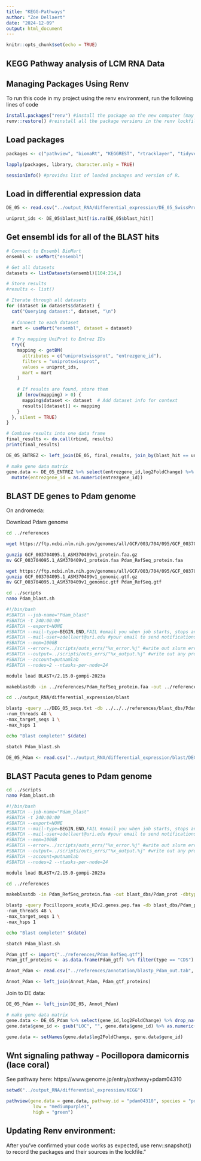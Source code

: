 ```yaml
---
title: "KEGG-Pathways"
author: "Zoe Dellaert"
date: "2024-12-09"
output: html_document
---
```



```r
knitr::opts_chunk$set(echo = TRUE)
```

## KEGG Pathway analysis of LCM RNA Data

## Managing Packages Using Renv

To run this code in my project using the renv environment, run the following lines of code

```r
install.packages("renv") #install the package on the new computer (may not be necessary if renv bootstraps itself as expected)
renv::restore() #reinstall all the package versions in the renv lockfile
```

## Load packages

```r
packages <- c("pathview", "biomaRt", "KEGGREST", "rtracklayer", "tidyverse")

lapply(packages, library, character.only = TRUE)
```

```r
sessionInfo() #provides list of loaded packages and version of R.
```

## Load in differential expression data

```r
DE_05 <- read.csv("../output_RNA/differential_expression/DE_05_SwissProt_annotation.csv", header = TRUE) %>% select(-X)

uniprot_ids <- DE_05$blast_hit[!is.na(DE_05$blast_hit)]
```

## Get ensembl ids for all of the BLAST hits

```r
# Connect to Ensembl BioMart
ensembl <- useMart("ensembl")

# Get all datasets
datasets <- listDatasets(ensembl)[104:214,]

# Store results
#results <- list()

# Iterate through all datasets
for (dataset in datasets$dataset) {
  cat("Querying dataset:", dataset, "\n")
  
  # Connect to each dataset
  mart <- useMart("ensembl", dataset = dataset)
  
  # Try mapping UniProt to Entrez IDs
  try({
    mapping <- getBM(
      attributes = c("uniprotswissprot", "entrezgene_id"),
      filters = "uniprotswissprot",
      values = uniprot_ids,
      mart = mart
    )
    
    # If results are found, store them
    if (nrow(mapping) > 0) {
      mapping$dataset <- dataset  # Add dataset info for context
      results[[dataset]] <- mapping
    }
  }, silent = TRUE)
}

# Combine results into one data frame
final_results <- do.call(rbind, results)
print(final_results)

DE_05_ENTREZ <- left_join(DE_05, final_results, join_by(blast_hit == uniprotswissprot))

# make gene data matrix
gene.data <- DE_05_ENTREZ %>% select(entrezgene_id,log2FoldChange) %>% drop_na() %>%
  mutate(entrezgene_id = as.numeric(entrezgene_id))
```


## BLAST DE genes to Pdam genome

On andromeda:

Download Pdam genome
```bash
cd ../references

wget https://ftp.ncbi.nlm.nih.gov/genomes/all/GCF/003/704/095/GCF_003704095.1_ASM370409v1/GCF_003704095.1_ASM370409v1_protein.faa.gz

gunzip GCF_003704095.1_ASM370409v1_protein.faa.gz
mv GCF_003704095.1_ASM370409v1_protein.faa Pdam_RefSeq_protein.faa

wget https://ftp.ncbi.nlm.nih.gov/genomes/all/GCF/003/704/095/GCF_003704095.1_ASM370409v1/GCF_003704095.1_ASM370409v1_genomic.gtf.gz
gunzip GCF_003704095.1_ASM370409v1_genomic.gtf.gz
mv GCF_003704095.1_ASM370409v1_genomic.gtf Pdam_RefSeq.gtf
```

```bash
cd ../scripts
nano Pdam_blast.sh
```

```bash
#!/bin/bash
#SBATCH --job-name="Pdam_blast"
#SBATCH -t 240:00:00
#SBATCH --export=NONE
#SBATCH --mail-type=BEGIN,END,FAIL #email you when job starts, stops and/or fails
#SBATCH --mail-user=zdellaert@uri.edu #your email to send notifications
#SBATCH --mem=100GB
#SBATCH --error=../scripts/outs_errs/"%x_error.%j" #write out slurm error reports
#SBATCH --output=../scripts/outs_errs/"%x_output.%j" #write out any program outpus
#SBATCH --account=putnamlab
#SBATCH --nodes=2 --ntasks-per-node=24

module load BLAST+/2.15.0-gompi-2023a

makeblastdb -in ../references/Pdam_RefSeq_protein.faa -out ../references/blast_dbs/Pdam_prot -dbtype prot

cd ../output_RNA/differential_expression/blast

blastp -query ../DEG_05_seqs.txt -db ../../../references/blast_dbs/Pdam_prot -out DEG_05_blast_results_tab_Pdam.txt -outfmt 6 -evalue 1E-05 \
-num_threads 48 \
-max_target_seqs 1 \
-max_hsps 1

echo "Blast complete!" $(date)
```

```bash
sbatch Pdam_blast.sh
```

```r
DE_05_Pdam <- read.csv("../output_RNA/differential_expression/blast/DEG_05_blast_results_tab_Pdam.txt", sep = '\t', header = FALSE)
```



## BLAST Pacuta genes to Pdam genome

```bash
cd ../scripts
nano Pdam_blast.sh
```

```bash
#!/bin/bash
#SBATCH --job-name="Pdam_blast"
#SBATCH -t 240:00:00
#SBATCH --export=NONE
#SBATCH --mail-type=BEGIN,END,FAIL #email you when job starts, stops and/or fails
#SBATCH --mail-user=zdellaert@uri.edu #your email to send notifications
#SBATCH --mem=100GB
#SBATCH --error=../scripts/outs_errs/"%x_error.%j" #write out slurm error reports
#SBATCH --output=../scripts/outs_errs/"%x_output.%j" #write out any program outpus
#SBATCH --account=putnamlab
#SBATCH --nodes=2 --ntasks-per-node=24

module load BLAST+/2.15.0-gompi-2023a

cd ../references

makeblastdb -in Pdam_RefSeq_protein.faa -out blast_dbs/Pdam_prot -dbtype prot

blastp -query Pocillopora_acuta_HIv2.genes.pep.faa -db blast_dbs/Pdam_prot -out annotation/blastp_Pdam_out.tab -outfmt 6 -evalue 1E-05 \
-num_threads 48 \
-max_target_seqs 1 \
-max_hsps 1

echo "Blast complete!" $(date)
```

```bash
sbatch Pdam_blast.sh
```

```r
Pdam_gtf <- import("../references/Pdam_RefSeq.gtf")
Pdam_gtf_proteins <- as.data.frame(Pdam_gtf) %>% filter(type == "CDS") %>% select(protein_id, gene_id) %>% distinct()

Annot_Pdam <- read.csv("../references/annotation/blastp_Pdam_out.tab", sep = '\t', header = FALSE) %>% select(c(1,2)) %>% rename("V2" = "protein_id", "V1" = "query")

Annot_Pdam <- left_join(Annot_Pdam, Pdam_gtf_proteins)
```

Join to DE data:

```r
DE_05_Pdam <- left_join(DE_05, Annot_Pdam)

# make gene data matrix
gene.data <- DE_05_Pdam %>% select(gene_id,log2FoldChange) %>% drop_na() 
gene.data$gene_id <- gsub("LOC", "", gene.data$gene_id) %>% as.numeric()

gene.data <- setNames(gene.data$log2FoldChange, gene.data$gene_id)
```


## Wnt signaling pathway - Pocillopora damicornis (lace coral)

See pathway here: https://www.genome.jp/entry/pathway+pdam04310

```r
setwd("../output_RNA/differential_expression/KEGG")

pathview(gene.data = gene.data, pathway.id = "pdam04310", species = "pdam", gene.idtype="KEGG", kegg.native = TRUE,
          low = "mediumpurple1",
          high = "green")
```




## Updating Renv environment:

After you’ve confirmed your code works as expected, use renv::snapshot() to record the packages and their sources in the lockfile."

